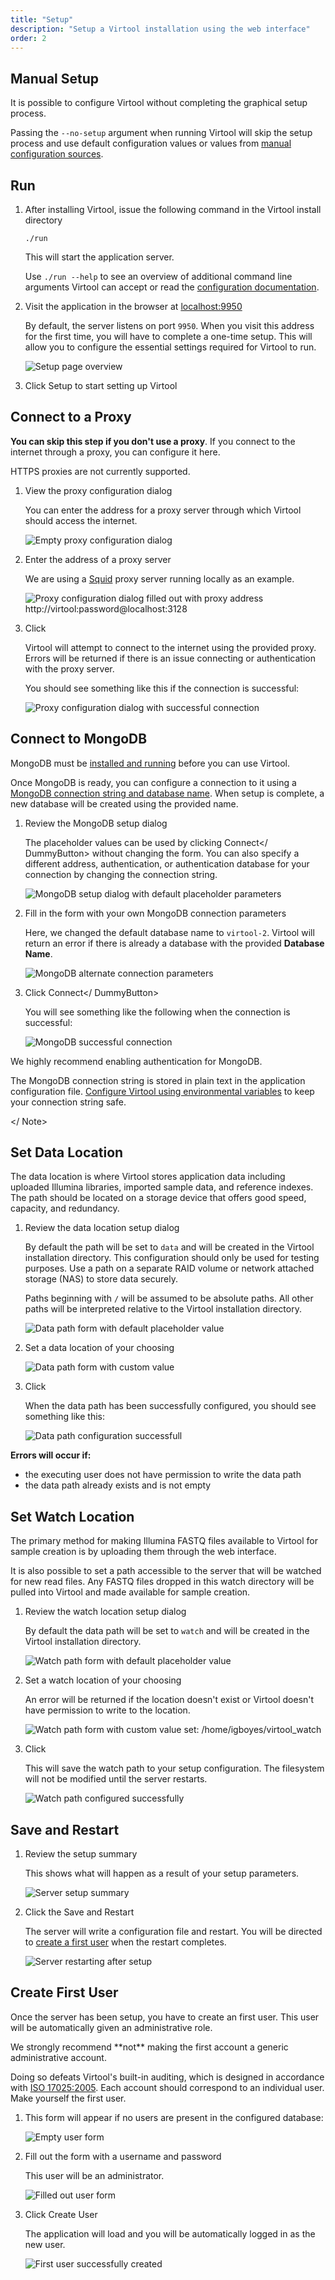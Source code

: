 ```yaml
---
title: "Setup"
description: "Setup a Virtool installation using the web interface"
order: 2
---
```



## Manual Setup

It is possible to configure Virtool without completing the graphical setup process.

Passing the `--no-setup` argument when running Virtool will skip the setup process and use default configuration values or values from [manual configuration sources](/docs/manual/gs_configuration/).

## Run

1. After installing Virtool, issue the following command in the Virtool install directory

   ```shell
   ./run
   ```

   This will start the application server.

   Use `./run --help` to see an overview of additional command line arguments Virtool can accept or read the [configuration documentation](/docs/manual/start/configuration).

2. Visit the application in the browser at [localhost:9950](http://localhost:9950)

   By default, the server listens on port `9950`. When you visit this address for the first time, you will have to complete a one-time setup. This will allow you to configure the essential settings required for Virtool to run.

   ![Setup page overview](./overview.png?url)

3. Click <DummyButton>Setup</DummyButton> to start setting up Virtool

## Connect to a Proxy

**You can skip this step if you don't use a proxy**. If you connect to the internet through a proxy, you can configure it here.

<Note title="Important" color="red">
  HTTPS proxies are not currently supported.
</Note>

1. View the proxy configuration dialog

   You can enter the address for a proxy server through which Virtool should access the internet.

   ![Empty proxy configuration dialog](./proxy.png?url)

2. Enter the address of a proxy server

   We are using a [Squid](http://www.squid-cache.org/) proxy server running locally as an example.

   ![Proxy configuration dialog filled out with proxy address http://virtool:password@localhost:3128](./proxy_filled.png?url)

3. Click <DummySaveButton />

   Virtool will attempt to connect to the internet using the provided proxy. Errors will be returned if there is an issue connecting or authentication with the proxy server.

   You should see something like this if the connection is successful:

   ![Proxy configuration dialog with successful connection](./proxy_success.png?url)

## Connect to MongoDB

MongoDB must be [installed and running](setup.md#MongoDB) before you can use Virtool.

Once MongoDB is ready, you can configure a connection to it using a [MongoDB connection string and database name](https://docs.mongodb.com/manual/reference/connection-string). When setup is complete, a new database will be created using the provided name.

1. Review the MongoDB setup dialog

   The placeholder values can be used by clicking <DummyButton icon="plug">Connect</ DummyButton> without changing the form. You can also specify a different address, authentication, or authentication database for your connection by changing the connection string.

   ![MongoDB setup dialog with default placeholder parameters](./mongo_empty.png?url)

2. Fill in the form with your own MongoDB connection parameters

   Here, we changed the default database name to `virtool-2`. Virtool will return an error if there is already a database with the provided **Database Name**.

   ![MongoDB alternate connection parameters](./mongo_filled.png?url)

3. Click <DummyButton icon="plug">Connect</ DummyButton>

   You will see something like the following when the connection is successful:

   ![MongoDB successful connection](./mongo_success.png?url)

<Note title="Important" color="red">

We highly recommend enabling authentication for MongoDB.

The MongoDB connection string is stored in plain text in the application configuration file. [Configure Virtool using environmental variables](/docs/manual/start/configuration) to keep your connection string safe.

</ Note>

## Set Data Location

The data location is where Virtool stores application data including uploaded Illumina libraries, imported sample data, and reference indexes. The path should be located on a storage device that offers good speed, capacity, and redundancy.

1. Review the data location setup dialog

   By default the path will be set to `data` and will be created in the Virtool installation directory. This configuration should only be used for testing purposes. Use a path on a separate RAID volume or network attached storage (NAS) to store data securely.

   Paths beginning with `/` will be assumed to be absolute paths. All other paths will be interpreted relative to the Virtool installation directory.

   ![Data path form with default placeholder value](./data.png?url)

2. Set a data location of your choosing

   ![Data path form with custom value](./data_filled.png?url)

3. Click <DummySaveButton />

   When the data path has been successfully configured, you should see something like this:

   ![Data path configuration successfull](./data_success.png?url)

<Note>

**Errors will occur if:**

- the executing user does not have permission to write the data path
- the data path already exists and is not empty

</Note>

## Set Watch Location

The primary method for making Illumina FASTQ files available to Virtool for sample creation is by uploading them through the web interface.

It is also possible to set a path accessible to the server that will be watched for new read files. Any FASTQ files dropped in this watch directory will be pulled into Virtool and made available for sample creation.

1. Review the watch location setup dialog

   By default the data path will be set to `watch` and will be created in the Virtool installation directory.

   ![Watch path form with default placeholder value](./watch.png?url)

2. Set a watch location of your choosing

   An error will be returned if the location doesn't exist or Virtool doesn't have permission to write to the location.

   ![Watch path form with custom value set: /home/igboyes/virtool_watch](./watch_success.png?url)

3. Click <DummySaveButton />

   This will save the watch path to your setup configuration. The filesystem will not be modified until the server restarts.

   ![Watch path configured successfully](./watch_success.png?url)

## Save and Restart

1. Review the setup summary

   This shows what will happen as a result of your setup parameters.

   ![Server setup summary](./finish.png?url)

1. Click the <DummyButton icon="redo">Save and Restart</DummyButton>

   The server will write a configuration file and restart. You will be directed to [create a first user](#create-first-user) when the restart completes.

   ![Server restarting after setup](./restarting.png?url)

## Create First User

Once the server has been setup, you have to create an first user. This user will be automatically given an administrative role.

<Note title="Important" color="red">
We strongly recommend **not** making the first account a generic administrative account.

Doing so defeats Virtool's built-in auditing, which is designed in accordance with [ISO 17025:2005](https://www.iso.org/standard/39883.html). Each account should correspond to an individual user. Make yourself the first user.

</Note>

1. This form will appear if no users are present in the configured database:

   ![Empty user form](./user.png?url)

2. Fill out the form with a username and password

   This user will be an administrator.

   ![Filled out user form](./user_filled.png?url)

3. Click <DummyButton icon="user-plus">Create User</DummyButton>

   The application will load and you will be automatically logged in as the new user.

   ![First user successfully created](./user_success.png?url)
